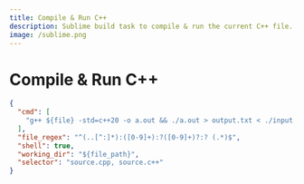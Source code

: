 ```yaml
---
title: Compile & Run C++
description: Sublime build task to compile & run the current C++ file.
image: /sublime.png
---
```


# Compile & Run C++

```json
{
  "cmd": [
    "g++ ${file} -std=c++20 -o a.out && ./a.out > output.txt < ./input.txt"
  ],
  "file_regex": "^(..[^:]*):([0-9]+):?([0-9]+)?:? (.*)$",
  "shell": true,
  "working_dir": "${file_path}",
  "selector": "source.cpp, source.c++"
}
```
